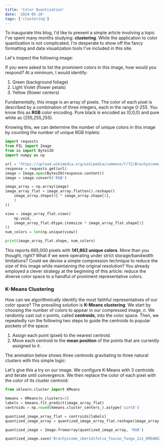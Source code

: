 ```yaml
---
title: 'Color Quantization'
date: '2024-05-20'
tags: ['clustering']
---
```


To inaugurate this blog, I'd like to present a simple article involving a topic I've spent
many months studying: **clustering**. While the application to color quantization is
not complicated, I'm desperate to show off the fancy formatting and data visualization tools
I've included in this site.

Let's inspect the following image:

<MdxImage 
    src='color-quantization/code/Brachyscome_iberidifolia_Toucan_Tango_2zz.jpg'
    alt="Brachyscome iberidifolia"
    maxWidth={1000}
/>

If you were asked to list the prominent colors in this image, how would you respond?
At a minimum, I would identify:

1. Green (background foliage)
2. Light Violet (flower petals)
3. Yellow (flower centers)

Fundamentally, this image is an array of pixels. The color of each pixel is described by
a combination of three integers, each in the range 0-255. You know this as **RGB**
color encoding. Pure black is encoded as (0,0,0) and pure white as (255,255,255).

Knowing this, we can determine the number of unique colors in this image by counting the
number of unique RGB triplets:

```python title="python"
import requests
from PIL import Image
from io import BytesIO
import numpy as np

url = 'https://upload.wikimedia.org/wikipedia/commons/f/f2/Brachyscome_iberidifolia_Toucan_Tango_2zz.jpg'
response = requests.get(url)
image = Image.open(BytesIO(response.content))
image = image.convert('RGB')

image_array = np.array(image)
image_array_flat = image_array.flatten().reshape((
    image_array.shape[0] * image_array.shape[1],
    3
))

view = image_array_flat.view((
    np.void,
    image_array_flat.dtype.itemsize * image_array_flat.shape[1]
))
num_colors = len(np.unique(view))

print(image_array_flat.shape, num_colors)
```

This reports 665,000 pixels with **141,862 unique colors**. More than you thought, right?
What if we were operating under strict storage/bandwidth limitations? Could we
devise a simple compression technique to reduce the size of this image while
maintaining the original resolution? You already employed a clever strategy
at the beginning of this article: reduce the diverse color space to a handful
of prominent representative colors.

### K-Means Clustering

How can we algorithmically identify the most faithful representatives of our color
space? The prevailing solution is **K-Means clustering**. We start by choosing the
number of colors to appear in our compressed image, *n*. We randomly cast out *n* points,
called **centroids**, into the color space. Then, we repeatedly run the following two steps to guide
the centroids to popular pockets of the space:

1. Assign each point (pixel) to the nearest centroid.
2. Move each centroid to the **mean position** of the points that are currently assigned to it.

The animation below shows three centroids gravitating to three natural clusters with this simple logic:

<MdxImage 
    src='color-quantization/code/K-means_convergence.gif'
    alt="K-means convergence animation"
    maxWidth={512}
/>

Let's give this a try on our image. We configure K-Means with 3 centroids and iterate until convergence.
We then replace the color of each pixel with the color of its cluster centroid:

```python title="python"
from sklearn.cluster import KMeans

kmeans = KMeans(n_clusters=3)
labels = kmeans.fit_predict(image_array_flat)
centroids = np.round(kmeans.cluster_centers_).astype('uint8')

quantized_image_array_flat = centroids[labels]
quantized_image_array = quantized_image_array_flat.reshape(image_array.shape)

quantized_image = Image.fromarray(quantized_image_array, 'RGB')

quantized_image.save('Brachyscome_iberidifolia_Toucan_Tango_2zz_KMEANS3.png', 'PNG')
```

<LazyPlot filePath='color-quantization/plotly_fig.json'/>